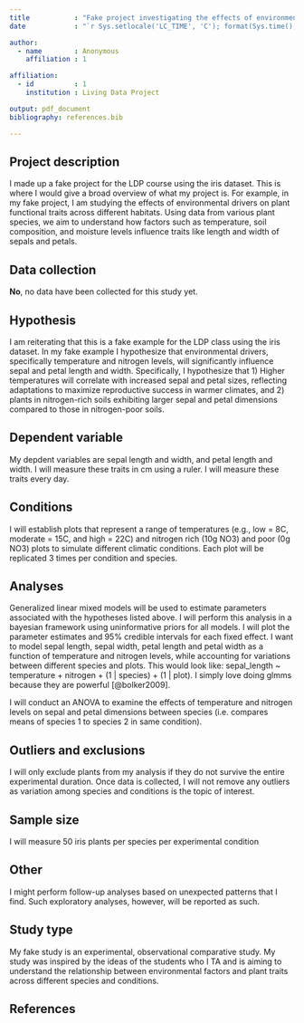 ```yaml
---
title           : "Fake project investigating the effects of environmental drivers on iris functional traits"
date            : "`r Sys.setlocale('LC_TIME', 'C'); format(Sys.time(), '%d\\\\. %B %Y')`"

author: 
  - name        : Anonymous
    affiliation : 1

affiliation:
  - id          : 1
    institution : Living Data Project

output: pdf_document
bibliography: references.bib

---
```


<!-- To keep pre-registrations to a reasonable length for readers, we recommend answers fit within a single page .pdf document, roughly 3200 characters. Read more about this here: https://aspredicted.org/messages/why_limits.php -->

## Project description

<!-- Verbal description of the effect I am trying to replicate -->

I made up a fake project for the LDP course using the iris dataset. This is where I would give a broad overview of what my project is. For example, in my fake project, I am studying the effects of environmental drivers on plant functional traits across different habitats. Using data from various plant species, we aim to understand how factors such as temperature, soil composition, and moisture levels influence traits like length and width of sepals and petals.

## Data collection

<!-- Have any data been collected for this study already? (Note: "Yes" is not an accepted answer.) -->

**No**, no data have been collected for this study yet.

## Hypothesis

<!-- What's the main question being asked or hypothesis being tested in this study? -->

I am reiterating that this is a fake example for the LDP class using the iris dataset. In my fake example I hypothesize that environmental drivers, specifically temperature and nitrogen levels, will significantly influence sepal and petal length and width. Specifically, I hypothesize that 1) Higher temperatures will correlate with increased sepal and petal sizes, reflecting adaptations to maximize reproductive success in warmer climates, and 2) plants in nitrogen-rich soils exhibiting larger sepal and petal dimensions compared to those in nitrogen-poor soils.

## Dependent variable

<!-- Describe the key dependent variable(s) specifying how they will be measured. -->

My depdent variables are sepal length and width, and petal length and width. I will measure these traits in cm using a ruler. I will measure these traits every day.

## Conditions

<!-- How many and which conditions will participants be assigned to? -->

I will establish plots that represent a range of temperatures (e.g., low = 8C, moderate = 15C, and high = 22C) and nitrogen rich (10g NO3) and poor (0g NO3) plots to simulate different climatic conditions. Each plot will be replicated 3 times per condition and species.

## Analyses

<!-- Specify exactly which analyses you will conduct to examine the main question/hypothesis. -->

Generalized linear mixed models will be used to estimate parameters associated with the hypotheses listed above. I will perform this analysis in a bayesian framework using uninformative priors for all models. I will plot the parameter estimates and 95% credible intervals for each fixed effect. I want to model sepal length, sepal width, petal length and petal width as a function of temperature and nitrogen levels, while accounting for variations between different species and plots. This would look like: sepal_length ~ temperature + nitrogen + (1 | species) + (1 | plot). I simply love doing glmms because they are powerful [@bolker2009].

I will conduct an ANOVA to examine the effects of temperature and nitrogen levels on sepal and petal dimensions between species (i.e. compares means of species 1 to species 2 in same condition).

## Outliers and exclusions

<!-- Describe exactly how outliers will be defined and handled, and your precise rule(s) for excluding observations. -->

I will only exclude plants from my analysis if they do not survive the entire experimental duration. Once data is collected, I will not remove any outliers as variation among species and conditions is the topic of interest. 

## Sample size

<!-- How many observations will be collected or what will determine sample size? No need to justify decision, but be precise about _exactly_ how the number will be determined. -->

I will measure 50 iris plants per species per experimental condition

## Other

<!-- Anything else you would like to pre-register? (e.g., secondary analyses, variables collected for exploratory purposes, unusual analyses planned?) -->

I might perform follow-up analyses based on unexpected patterns that I find. Such exploratory analyses, however, will be reported as such.  

## Study type

My fake study is an experimental, observational comparative study. My study was inspired by the ideas of the students who I TA and is aiming to understand the relationship between environmental factors and plant traits across different species and conditions.

## References

